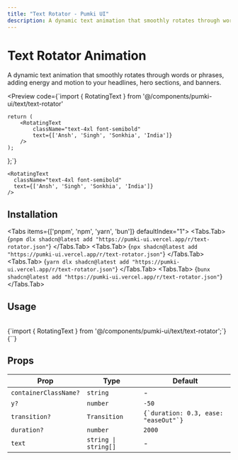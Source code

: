 ```yaml
---
title: "Text Rotator - Pumki UI"
description: A dynamic text animation that smoothly rotates through words or phrases, adding energy and motion to your headlines, hero sections, and banners.
---
```



# Text Rotator Animation

A dynamic text animation that smoothly rotates through words or phrases, adding energy and motion to your headlines, hero sections, and banners.

<Preview
  code={`import { RotatingText } from '@/components/pumki-ui/text/text-rotator'

    return (
        <RotatingText
            className="text-4xl font-semibold"
            text={['Ansh', 'Singh', 'Sonkhia', 'India']}
        />
    );
};`}
>
    <RotatingText
      className="text-4xl font-semibold"
      text={['Ansh', 'Singh', 'Sonkhia', 'India']}
    />

</Preview>

## Installation

<Tabs items={['pnpm', 'npm', 'yarn', 'bun']} defaultIndex="1">
  <Tabs.Tab>
    <CodeBlock language="bash">
      {`pnpm dlx shadcn@latest add "https://pumki-ui.vercel.app/r/text-rotator.json"`}
    </CodeBlock>
  </Tabs.Tab>
  <Tabs.Tab>
    <CodeBlock language="bash">
      {`npx shadcn@latest add "https://pumki-ui.vercel.app/r/text-rotator.json"`}
    </CodeBlock>
  </Tabs.Tab>
  <Tabs.Tab>
    <CodeBlock language="bash">
      {`yarn dlx shadcn@latest add "https://pumki-ui.vercel.app/r/text-rotator.json"`}
    </CodeBlock>
  </Tabs.Tab>
  <Tabs.Tab>
    <CodeBlock language="bash">
      {`bunx shadcn@latest add "https://pumki-ui.vercel.app/r/text-rotator.json"`}
    </CodeBlock>
  </Tabs.Tab>
</Tabs>

## Usage

<br/>

<CodeBlock language="typescript">
    {`import { RotatingText } from '@/components/pumki-ui/text/text-rotator';`}
</CodeBlock>

<br/>

<CodeBlock language="typescript">
    {`<RotatingText text={['Ansh', 'Singh', 'Sonkhia']} />`}
</CodeBlock>

## Props


<PumkiTableStyles />

<PumkiTable>
  <table className="pumki-table">
    <thead>
      <tr>
        <th>Prop</th>
        <th>Type</th>
        <th>Default</th>
      </tr>
    </thead>
    <tbody>
      <tr>
        <td><code>containerClassName?</code></td>
        <td><code>string</code></td>
        <td>-</td>
      </tr>
      <tr>
        <td><code>y?</code></td>
        <td><code>number</code></td>
        <td><code>-50</code></td>
      </tr>
      <tr>
        <td><code>transition?</code></td>
        <td><code>Transition</code></td>
        <td><code>{`duration: 0.3, ease: "easeOut"`}</code></td>
      </tr>
      <tr>
        <td><code>duration?</code></td>
        <td><code>number</code></td>
        <td><code>2000</code></td>
      </tr>
      <tr>
        <td><code>text</code></td>
        <td><code>string | string[]</code></td>
        <td>-</td>
      </tr>
    </tbody>
  </table>
</PumkiTable>